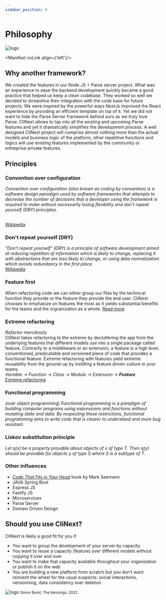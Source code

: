 ```yaml
---
sidebar_position: 0
---
```


# Philosophy

![logo](/img/icon.svg)

<Manifest noLink align={'left'}/>

## Why another framework?
We created the features in our Node JS + Parse server project. 
What was an experience to ease the backend development quickly became a good practice that helped us keep a clean codebase. 
They worked so well we decided to streamline their integration with the code base for future projects. 
We were inspired by the powerful ways NextJs improved the React experience by providing an efficient template on top of it. 
Yet we did not want to hide the Parse Server framework behind ours as we truly love Parse. 
CliNext allows to tap into all the existing and upcoming Parse features and yet it dramatically simplifies the development process. 
A well designed CliNext project will comprise almost nothing more than the actual models and business logic of the platform, 
other repetitive functions and logics will use existing features implemented by the community or entreprise-private features.

## Principles
### Convention over configuration
<i>Convention over configuration (also known as coding by convention) is a software design paradigm used by software frameworks that attempts to decrease the number of decisions that a developer using the framework is required to make without necessarily losing flexibility and don't repeat yourself (DRY) principles.</i>

<br />
<a href='https://en.wikipedia.org/wiki/Convention_over_configuration'>
Wikipedia
</a>


### Don't repeat yourself (DRY)
<i>"Don't repeat yourself" (DRY) is a principle of software development aimed at reducing repetition of information which is likely to change, replacing it with abstractions that are less likely to change, or using data normalization which avoids redundancy in the first place.</i>
<br />
<a href='https://en.wikipedia.org/wiki/Don%27t_repeat_yourself'>
Wikipedia
</a>


### Feature first 
When refactoring code we can either group our files by the technical function they provide or the feature they provide the end user.
CliNext chooses to emphasize on features the most as it yields substantial benefits for the teams and the orgranization as a whole. 
<a href='https://gist.github.com/arnausd23/137bab46215d69023729a1b30fb3ec9b'>
Read more
</a>

### Extreme refactoring
<i>Refactor mercilessly</i>
<br/>
CliNext takes refactoring to the extreme by decluttering the app from the underlying features that different models use into a single package called feature.
Contrarily to a middleware or an extension, a feature is a high level, conventioned, predicatable and versioned piece of code that provides a functional feature. 
Extreme refactoring with features yield extreme reusability from the ground-up by instilling a feature driven culture in your teams.
<br/>
<i>Variable → Function → Class → Module → Extension → <b>Feature</b></i>
<br/>
<a href='http://www.extremeprogramming.org/rules/refactor.html'>
Extreme refactoring
</a>

### Functional programming
(over object programming)
<i>Functional programming is a paradigm of building computer programs using expressions and functions without mutating state and data.
By respecting these restrictions, functional programming aims to write code that is clearer to understand and more bug resistant.</i>

### Liskov substitution principle
<i>Let q(x) be a property provable about objects of x of type T. Then q(y) should be provable for objects y of type S where S is a subtype of T.</i>





### Other influences
- <a href='https://blog.ploeh.dk/2021/06/14/new-book-code-that-fits-in-your-head/'><i>Code That Fits in Your Head</i></a> book by Mark Seemann
- JAVA Spring Boot
- Express JS
- Fastify JS
- Microservices
- Parse Server
- Domain Driven Design



## Should you use CliNext?
CliNext is likely a good fit for you if
- You want to group the development of your server by capacity
- You want to reuse a capacity (feature) over different models without copying it over and over
- You want to make that capacity available throughout your organization or publish it on the web
- You are building a new platform from scratch but you don't want reinvent the wheel for the usual suspects: social interactions, versionning, data consistency over deletion 


![logo](/art/buret.png)
<small>Simon Buret, The blessings, 2022</small>